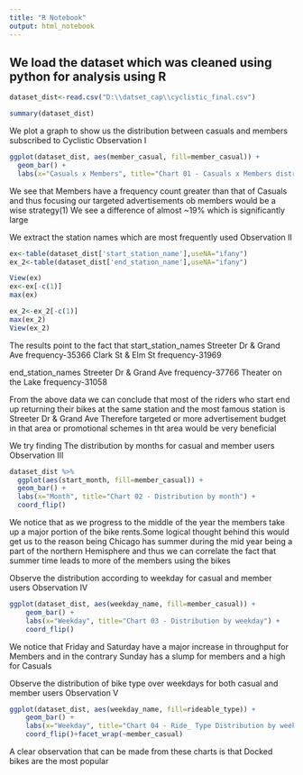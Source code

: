 ---
title: "R Notebook"
output: html_notebook
---


## We load the dataset which was cleaned using python for analysis using R


```{r}
dataset_dist<-read.csv("D:\\datset_cap\\cyclistic_final.csv")
```


```{r}
summary(dataset_dist)
```
We plot a graph to show us the distribution between casuals and members subscribed to Cyclistic
Observation I
```{r}
ggplot(dataset_dist, aes(member_casual, fill=member_casual)) +
  geom_bar() +
  labs(x="Casuals x Members", title="Chart 01 - Casuals x Members distribution")
```
We see that Members have a frequency count greater than that of Casuals and thus focusing our targeted advertisements ob members would be a wise strategy(1)
We see a difference of almost ~19% which is significantly large


We extract the station names which are most frequently used
Observation II
```{r}
ex<-table(dataset_dist['start_station_name'],useNA="ifany")
ex_2<-table(dataset_dist['end_station_name'],useNA="ifany")
```

```{r}
View(ex)
ex<-ex[-c(1)]
max(ex)
```
```{r}
ex_2<-ex_2[-c(1)]
max(ex_2)
View(ex_2)
```
The results point to the fact that 
start_station_names
Streeter Dr & Grand Ave
frequency-35366
Clark St & Elm St
frequency-31969

end_station_names
Streeter Dr & Grand Ave
frequency-37766
Theater on the Lake
frequency-31058

From the above data we can conclude that most of the riders who start end up returning their bikes at the same station and the most famous station is Streeter Dr & Grand Ave
Therefore targeted or more advertisement budget in that area or promotional schemes in tht area would be very beneficial

We try finding The distribution by months for casual and member users
Observation III
```{r}
dataset_dist %>%
  ggplot(aes(start_month, fill=member_casual)) +
  geom_bar() +
  labs(x="Month", title="Chart 02 - Distribution by month") +
  coord_flip()
```
We notice that as we progress to the middle of the year the members take up a major portion of the bike rents.Some logical thought behind this would get us to the reason being  Chicago has summer during the mid year being a part of the northern Hemisphere and thus we can correlate the fact that summer time leads to more of the members using the bikes




Observe the distribution according to weekday for casual and member users
Observation IV
```{r}
ggplot(dataset_dist, aes(weekday_name, fill=member_casual)) +
    geom_bar() +
    labs(x="Weekday", title="Chart 03 - Distribution by weekday") +
    coord_flip()
```
We notice that Friday and Saturday have a major increase in throughput for Members and in the contrary Sunday has a slump for members and a high for Casuals

Observe the distribution of bike type over weekdays for both casual and member users
Observation V
```{r}
ggplot(dataset_dist, aes(weekday_name, fill=rideable_type)) +
    geom_bar() +
    labs(x="Weekday", title="Chart 04 - Ride_ Type Distribution by weekday") +
    coord_flip()+facet_wrap(~member_casual)
```
A clear observation that can be made from these charts is that Docked bikes are the most popular

